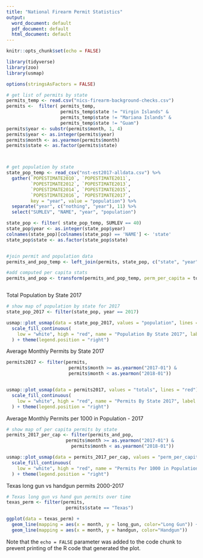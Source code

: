 ```yaml
---
title: "National Firearm Permit Statistics"
output:
  word_document: default
  pdf_document: default
  html_document: default
---
```


```r
knitr::opts_chunk$set(echo = FALSE)
```




```r


library(tidyverse)
library(zoo)
library(usmap)

options(stringsAsFactors = FALSE)

# get list of permits by state
permits_temp <- read.csv("nics-firearm-background-checks.csv")
permits <-  filter( permits_temp, 
                    permits_temp$state != "Virgin Islands" &
                    permits_temp$state != "Mariana Islands" &
                    permits_temp$state != "Guam")
permits$year <- substr(permits$month, 1, 4)
permits$year <- as.integer(permits$year)
permits$month <- as.yearmon(permits$month)
permits$state <- as.factor(permits$state)



# get population by state
state_pop_temp <- read_csv("nst-est2017-alldata.csv") %>%
  gather(`POPESTIMATE2010`, `POPESTIMATE2011`, 
         `POPESTIMATE2012`, `POPESTIMATE2013`, 
         `POPESTIMATE2014`, `POPESTIMATE2015`,
         `POPESTIMATE2016`, `POPESTIMATE2017`,
         key = "year", value = "population") %>%
  separate("year", c("nothing", "year"), 11) %>%
  select("SUMLEV", "NAME", "year", "population") 

state_pop <- filter( state_pop_temp, SUMLEV == 40)
state_pop$year <- as.integer(state_pop$year)
colnames(state_pop)[colnames(state_pop) == 'NAME'] <- 'state'
state_pop$state <- as.factor(state_pop$state)


#join permit and population data
permits_and_pop_temp <- left_join(permits, state_pop, c("state", "year"))

#add computed per capita stats
permits_and_pop <- transform(permits_and_pop_temp, perm_per_capita = totals / population * 1000)



```


Total Population by State 2017

```r
# show map of population by state for 2017
state_pop_2017 <- filter(state_pop, year == 2017)

usmap::plot_usmap(data = state_pop_2017, values = "population", lines = "red") + 
  scale_fill_continuous(
    low = "white", high = "red", name = "Population By State 2017", label = scales::comma
  ) + theme(legend.position = "right") 
```


Average Monthly Permits by State 2017

```r
permits2017 <- filter(permits, 
                       permits$month >= as.yearmon("2017-01") &
                       permits$month < as.yearmon("2018-01"))


usmap::plot_usmap(data = permits2017, values = "totals", lines = "red") + 
  scale_fill_continuous(
    low = "white", high = "red", name = "Permits By State 2017", label = scales::comma
  ) + theme(legend.position = "right")
```

Average Monthly Permits per 1000 in Population - 2017

```r
# show map of per capita permits by state
permits_2017_per_cap <- filter(permits_and_pop, 
                      permits$month >= as.yearmon("2017-01") &
                        permits$month < as.yearmon("2018-01"))

usmap::plot_usmap(data = permits_2017_per_cap, values = "perm_per_capita", lines = "red") + 
  scale_fill_continuous(
    low = "white", high = "red", name = "Permits Per 1000 in Population - 2017", label = scales::comma
  ) + theme(legend.position = "right")

```


Texas long gun vs handgun permits 2000-2017

```r
# Texas long gun vs hand gun permits over time
texas_perm <- filter(permits, 
                      permits$state == "Texas")

ggplot(data = texas_perm) + 
  geom_line(mapping = aes(x = month, y = long_gun, color="Long Gun")) +
  geom_line(mapping = aes(x = month, y = handgun, color="Handgun"))

```


Note that the `echo = FALSE` parameter was added to the code chunk to prevent printing of the R code that generated the plot.
